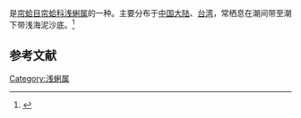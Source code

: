 {{noteTA
|T=zh-cn:钝缀锦蛤; zh-tw:寬幅淺蜊;
|1=zh-cn:钝缀锦蛤; zh-tw:寬幅淺蜊;
}}
{{Speciesbox
| name = 钝缀锦蛤
| image = 
| image_width = 
| genus = Tapes
| species = dorsatus
| authority = (Lamark, 1818)
}}
{{地区用词4|start=学名：''{{lang|la|Tapes dorsatus}}''|cn=钝缀锦蛤|tw=寬幅淺蜊|as=称}}是[[帘蛤目|帘蛤目]][[帘蛤科|帘蛤科]][[浅蜊属|浅蜊属]]的一种。主要分布于[[中国大陆|中国大陆]]、[[台湾|台湾]]，常栖息在潮间带至潮下带浅海泥沙底。<ref>{{cite web|url=http://shell.sinica.edu.tw/chinese/shellbase_detail.php?science_no=2737|title=国际贝库：钝缀锦蛤|publisher=台湾贝类资料库|accessdate=2009-08-11}}</ref>

== 参考文献 ==
{{reflist|2}}
{{Taxonbar|from=Q15234156}}

[[Category:浅蜊属|Category:浅蜊属]]